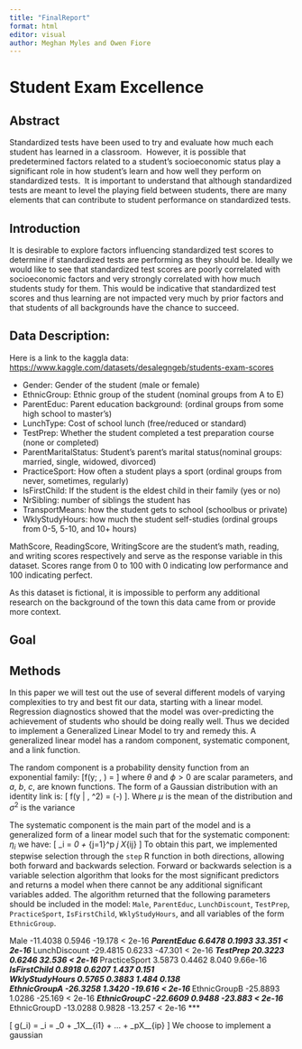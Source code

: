 ```yaml
---
title: "FinalReport"
format: html
editor: visual
author: Meghan Myles and Owen Fiore
---
```


# Student Exam Excellence

## Abstract

Standardized tests have been used to try and evaluate how much each student has learned in a classroom.  However, it is possible that predetermined factors related to a student's socioeconomic status play a significant role in how student's learn and how well they perform on standardized tests.  It is important to understand that although standardized tests are meant to level the playing field between students, there are many elements that can contribute to student performance on standardized tests.

## Introduction

It is desirable to explore factors influencing standardized test scores to determine if standardized tests are performing as they should be. Ideally we would like to see that standardized test scores are poorly correlated with socioeconomic factors and very strongly correlated with how much students study for them. This would be indicative that standardized test scores and thus learning are not impacted very much by prior factors and that students of all backgrounds have the chance to succeed.

## Data Description:

Here is a link to the kaggla data: <https://www.kaggle.com/datasets/desalegngeb/students-exam-scores>

-   Gender: Gender of the student (male or female)
-   EthnicGroup: Ethnic group of the student (nominal groups from A to E)
-   ParentEduc: Parent education background: (ordinal groups from some high school to master's)
-   LunchType: Cost of school lunch (free/reduced or standard)
-   TestPrep: Whether the student completed a test preparation course (none or completed)
-   ParentMaritalStatus: Student's parent's marital status(nominal groups: married, single, widowed, divorced)
-   PracticeSport: How often a student plays a sport (ordinal groups from never, sometimes, regularly)
-   IsFirstChild: If the student is the eldest child in their family (yes or no)
-   NrSibling: number of siblings the student has
-   TransportMeans: how the student gets to school (schoolbus or private)
-   WklyStudyHours: how much the student self-studies (ordinal groups from 0-5, 5-10, and 10+ hours)

MathScore, ReadingScore, WritingScore are the student's math, reading, and writing scores respectively and serve as the response variable in this dataset. Scores range from 0 to 100 with 0 indicating low performance and 100 indicating perfect.

As this dataset is fictional, it is impossible to perform any additional research on the background of the town this data came from or provide more context.

## Goal

## Methods
In this paper we will test out the use of several different models of varying complexities
to try and best fit our data, starting with a linear model.  Regression diagnostics showed that the model was over-predicting the achievement of students who should be doing really well.  Thus we decided to implement a Generalized Linear Model to try and remedy this. A generalized linear model has a random component, systematic component, and a link function.

The random component is a probability density function from an exponential family:
\[f(y; \theta, \phi) = \exp{\frac{y\theta - b(\theta)}{a(\phi) + c(y, \phi)}} \]
where $\theta$ and $\phi > 0$ are scalar parameters, and $a$, $b$, $c$, are known functions.  The form of a Gaussian distribution with an identity link is:
\[ f(y | \mu, \sigma^2) = \frac{1}{\sqrt(2 \pi \sigma^2)} \exp(-\frac{(y - \mu)^2}{2 \sigma^2}) \]. Where $\mu$ is the mean of the distribution and $\sigma^2$ is the variance

The systematic component is the main part of the model and is a generalized form of a linear model such that for the systematic component: $\eta_i$ we have:
\[ \eta_i = \beta_0 + \sum_{j=1}^p \beta_j X_{ij} \]
To obtain this part, we implemented stepwise selection through the `step` R function in both directions, allowing both forward and backwards selection.  Forward or backwards selection is a variable selection algorithm that looks for the most significant predictors and returns a model when there cannot be any additional significant variables added.  The algorithm returned that the following parameters should be included in the model: `Male`, `ParentEduc`, `LunchDiscount`, `TestPrep`, `PracticeSport`, `IsFirstChild`, `WklyStudyHours`, and all variables of the form `EthnicGroup`. 

Male           -11.4038     0.5946 -19.178  < 2e-16 ***
ParentEduc       6.6478     0.1993  33.351  < 2e-16 ***
LunchDiscount  -29.4815     0.6233 -47.301  < 2e-16 ***
TestPrep        20.3223     0.6246  32.536  < 2e-16 ***
PracticeSport    3.5873     0.4462   8.040 9.66e-16 ***
IsFirstChild     0.8918     0.6207   1.437    0.151    
WklyStudyHours   0.5765     0.3883   1.484    0.138    
EthnicGroupA   -26.3258     1.3420 -19.616  < 2e-16 ***
EthnicGroupB   -25.8893     1.0286 -25.169  < 2e-16 ***
EthnicGroupC   -22.6609     0.9488 -23.883  < 2e-16 ***
EthnicGroupD   -13.0288     0.9828 -13.257  < 2e-16 ***

\[ g(\mu_i) = \eta_i = \beta_0 + \beta_1X__{i1} + ... + \beta_pX__{ip} \]
We choose to implement a gaussian 